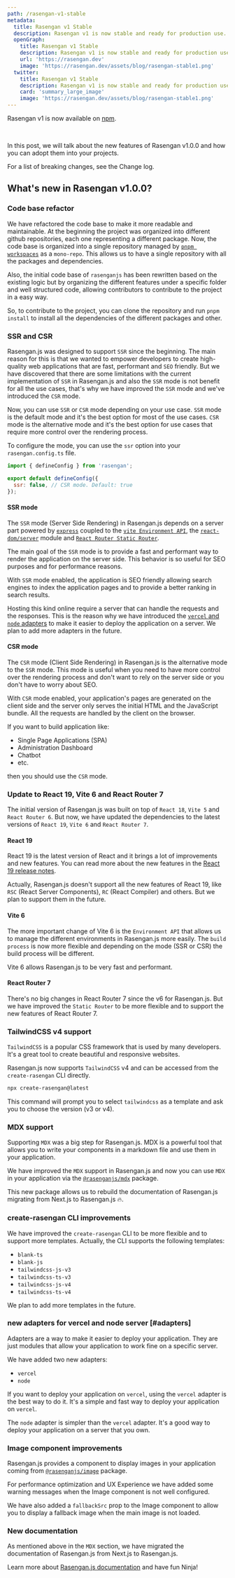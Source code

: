 ```yaml
---
path: /rasengan-v1-stable
metadata: 
  title: Rasengan v1 Stable
  description: Rasengan v1 is now stable and ready for production use. This release includes a lot of new features and code base improvements
  openGraph:
    title: Rasengan v1 Stable
    description: Rasengan v1 is now stable and ready for production use. This release includes a lot of new features and code base improvements
    url: 'https://rasengan.dev'
    image: 'https://rasengan.dev/assets/blog/rasengan-stable1.png'
  twitter:
    title: Rasengan v1 Stable
    description: Rasengan v1 is now stable and ready for production use. This release includes a lot of new features and code base improvements
    card: 'summary_large_image'
    image: 'https://rasengan.dev/assets/blog/rasengan-stable1.png'
---
```



<BlogDetailsHeader />

Rasengan v1 is now available on [npm](https://www.npmjs.com/package/rasengan).

<br />

In this post, we will talk about the new features of Rasengan v1.0.0 and how you can adopt them into your projects.

For a list of breaking changes, see the Change log.

## What's new in Rasengan v1.0.0?

### Code base refactor

We have refactored the code base to make it more readable and maintainable. At the beginning the project was organized into different github repositories, each one representing a different package.
Now, the code base is organized into a single repository managed by [`pnpm workspaces`](https://pnpm.io/workspaces) as a `mono-repo`. This allows us to have a single repository with all the packages and dependencies.
<br />

Also, the initial code base of `rasenganjs` has been rewritten based on the existing logic but by organizing the different features under a specific folder and well structured code, allowing contributors to contribute to the project in a easy way.

So, to contribute to the project, you can clone the repository and run `pnpm install` to install all the dependencies of the different packages and other.


### SSR and CSR

Rasengan.js was designed to support `SSR` since the beginning. The main reason for this is that we wanted to empower developers to create high-quality web applications that are fast, performant and `SEO` friendly.
But we have discovered that there are some limitations with the current implementation of `SSR` in Rasengan.js and also the `SSR` mode is not benefit for all the use cases, that's why we have improved the `SSR` mode and we've introduced the `CSR` mode.
<br />

Now, you can use `SSR` or `CSR` mode depending on your use case. `SSR` mode is the default mode and it's the best option for most of the use cases. `CSR` mode is the alternative mode and it's the best option for use cases that require more control over the rendering process.

To configure the mode, you can use the `ssr` option into your `rasengan.config.ts` file.
```js title="rasengan.config.js" {4}
import { defineConfig } from 'rasengan';

export default defineConfig({
  ssr: false, // CSR mode. Default: true
});
```

#### SSR mode

The `SSR` mode (Server Side Rendering) in Rasengan.js depends on a server part powered by [`express`](https://expressjs.com/en/starter/installing.html) coupled to the [`vite Environment API`](https://vite.dev/guide/api-environment.html), the [`react-dom/server`](https://react.dev/reference/react-dom/server) module and [`React Router Static Router`](https://reactrouter.com/start/data/custom#server-rendering).

The main goal of the `SSR` mode is to provide a fast and performant way to render the application on the server side. This behavior is so useful for SEO purposes and for performance reasons.
<br />

With `SSR` mode enabled, the application is SEO friendly allowing search engines to index the application pages and to provide a better ranking in search results.
<br />

Hosting this kind online require a server that can handle the requests and the responses. This is the reason why we have introduced the [`vercel` and `node` adapters](#adapters) to make it easier to deploy the application on a server.
We plan to add more adapters in the future.


#### CSR mode

The `CSR` mode (Client Side Rendering) in Rasengan.js is the alternative mode to the `SSR` mode. This mode is useful when you need to have more control over the rendering process and don't want to rely on the server side or you don't have to worry about SEO.
<br />

With `CSR` mode enabled, your application's pages are generated on the client side and the server only serves the initial HTML and the JavaScript bundle. All the requests are handled by the client on the browser.

If you want to build application like:

- Single Page Applications (SPA)
- Administration Dashboard
- Chatbot
- etc.

then you should use the `CSR` mode.


### Update to React 19, Vite 6 and React Router 7

The initial version of Rasengan.js was built on top of `React 18`, `Vite 5` and `React Router 6`. But now, we have updated the dependencies to the latest versions of `React 19`, `Vite 6` and `React Router 7`.

#### React 19

React 19 is the latest version of React and it brings a lot of improvements and new features. You can read more about the new features in the [React 19 release notes](https://react.dev/blog/2024/12/05/react-19).
<br />

Actually, Rasengan.js doesn't support all the new features of React 19, like `RSC` (React Server Components), `RC` (React Compiler) and others. But we plan to support them in the future.

#### Vite 6

The more important change of Vite 6 is the `Environment API` that allows us to manage the different environments in Rasengan.js more easily. The `build process` is now more flexible and depending on the mode (SSR or CSR) the build process will be different.

Vite 6 allows Rasengan.js to be very fast and performant.

#### React Router 7

There's no big changes in React Router 7 since the v6 for Rasengan.js. But we have improved the `Static Router` to be more flexible and to support the new features of React Router 7.

### TailwindCSS v4 support

`TailwindCSS` is a popular CSS framework that is used by many developers. It's a great tool to create beautiful and responsive websites.
<br />

Rasengan.js now supports `TailwindCSS` v4 and can be accessed from the `create-rasengan` CLI directly.

```bash title="Terminal"
npx create-rasengan@latest
```

This command will prompt you to select `tailwindcss` as a template and ask you to choose the version (v3 or v4). 

### MDX support

Supporting `MDX` was a big step for Rasengan.js. MDX is a powerful tool that allows you to write your components in a markdown file and use them in your application.
<br />

We have improved the `MDX` support in Rasengan.js and now you can use `MDX` in your application via the [`@rasenganjs/mdx`](/packages/mdx) package.
<br />

This new package allows us to rebuild the documentation of Rasengan.js migrating from Next.js to Rasengan.js 🔥.


### create-rasengan CLI improvements

We have improved the `create-rasengan` CLI to be more flexible and to support more templates. Actually, the CLI supports the following templates:

- `blank-ts`
- `blank-js`
- `tailwindcss-js-v3`
- `tailwindcss-ts-v3`
- `tailwindcss-js-v4`
- `tailwindcss-ts-v4`

We plan to add more templates in the future.

### new adapters for vercel and node server [#adapters]

Adapters are a way to make it easier to deploy your application. They are just modules that allow your application to work fine on a specific server. 

We have added two new adapters:

- `vercel`
- `node`

If you want to deploy your application on `vercel`, using the `vercel` adapter is the best way to do it. It's a simple and fast way to deploy your application on `vercel`.

The `node` adapter is simpler than the `vercel` adapter. It's a good way to deploy your application on a server that you own.

### Image component improvements

Rasengan.js provides a component to display images in your application coming from [`@rasenganjs/image`](/packages/image) package.

For performance optimization and UX Experience we have added some warning messages when the Image component is not well configured. 

We have also added a `fallbackSrc` prop to the Image component to allow you to display a fallback image when the main image is not loaded.

### New documentation

As mentioned above in the `MDX` section, we have migrated the documentation of Rasengan.js from Next.js to Rasengan.js.
<br />

Learn more about [Rasengan.js documentation](https://rasenganjs.com/docs) and have fun Ninja!